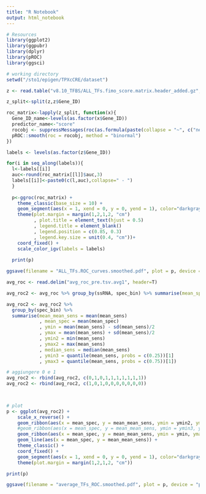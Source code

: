 ```yaml
---
title: "R Notebook"
output: html_notebook
---
```


```r
# Resources
library(ggplot2)
library(ggpubr)
library(dplyr)
library(pROC)
library(ggsci)

# working directory
setwd("/sto1/epigen/TPXcCRE/dataset")
```


```r
z <- read.table("v8.10_TFBS/ALL_TFs.fimo_score.matrix.header_added.gz", header = T)

z_split<-split(z,z$Gene_ID)

roc_matrix<-lapply(z_split, function(x){
  Gene_ID_name<-levels(as.factor(x$Gene_ID))
  predictor_name<-"score"
  rocobj <- suppressMessages(roc(as.formula(paste(collapse = "~", c("neg_pos", predictor_name))), data= x, direction="<"))
  pROC::smooth(roc = rocobj, method = "binormal")
})

labels <- levels(as.factor(z$Gene_ID))

for(i in seq_along(labels)){
  l<-labels[[i]]
  auc<-round(roc_matrix[[l]]$auc,3)
  labels[[i]]<-paste0(c(l,auc),collapse=" - ")
  }
  
  p<-ggroc(roc_matrix) +
    theme_classic(base_size = 10) +
    geom_segment(aes(x = 1, xend = 0, y = 0, yend = 1), color="darkgray", linetype="dashed",size=0.3) +
    theme(plot.margin = margin(1,2,1,2, "cm")
          , plot.title = element_text(hjust = 0.5)
          , legend.title = element_blank()
          , legend.position = c(0.85, 0.3)
          , legend.key.size = unit(0.4, "cm"))+
    coord_fixed() +
    scale_color_igv(labels = labels)
  
  print(p)

ggsave(filename = "ALL_TFs.ROC_curves.smoothed.pdf", plot = p, device = "pdf")                       
```





```r
avg_roc <- read.delim("avg_roc_pre.tsv.avg1", header=T)

avg_roc2 <- avg_roc %>% group_by(ssRNA, spec_bin) %>% summarise(mean_spec = mean(spec_bin_avg), mean_sens = mean(sens)) 

avg_roc2 <- avg_roc2 %>%
  group_by(spec_bin) %>%
  summarise(mean_mean_sens = mean(mean_sens)
            , mean_spec = mean(mean_spec)
            , ymin = mean(mean_sens) - sd(mean_sens)/2
            , ymax = mean(mean_sens) + sd(mean_sens)/2
            , ymin2 = min(mean_sens)
            , ymax2 = max(mean_sens)
            , median_sens = median(mean_sens)
            , ymin3 = quantile(mean_sens, probs = c(0.25))[1]
            , ymax3 = quantile(mean_sens, probs = c(0.75))[1])

# aggiungere 0 e 1
avg_roc2 <- rbind(avg_roc2, c(0,1,0,1,1,1,1,1,1,1))
avg_roc2 <- rbind(avg_roc2, c(1,0,1,0,0,0,0,0,0,0))
	


# plot
p <- ggplot(avg_roc2) +
    scale_x_reverse() +
    geom_ribbon(aes(x = mean_spec, y = mean_mean_sens, ymin = ymin2, ymax = ymax2), fill = "grey70", alpha = 0.4) +
    #geom_ribbon(aes(x = mean_spec, y = mean_mean_sens, ymin = ymin3, ymax = ymax3), fill = "orange", alpha = 0.5) +
    geom_ribbon(aes(x = mean_spec, y = mean_mean_sens, ymin = ymin, ymax = ymax), fill = "grey70", alpha = 0.4) +
    geom_line(aes(x = mean_spec, y = mean_mean_sens)) +
    theme_classic() +
    coord_fixed() +
    geom_segment(aes(x = 1, xend = 0, y = 0, yend = 1), color="darkgray", linetype="dashed", size = 0.3) +
    theme(plot.margin = margin(1,2,1,2, "cm"))

print(p)

ggsave(filename = "average_TFs_ROC.smoothed.pdf", plot = p, device = "pdf")
```





